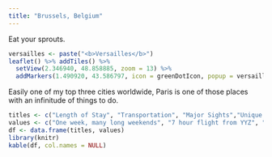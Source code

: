 ```yaml
---
title: "Brussels, Belgium"
---
```


Eat your sprouts.

```r
versailles <- paste("<b>Versailles</b>")
leaflet() %>% addTiles() %>%
  setView(2.346940, 48.858885, zoom = 13) %>%
  addMarkers(1.490920, 43.586797, icon = greenDotIcon, popup = versailles) # Versailles
```

Easily one of my top three cities worldwide, Paris is one of those places with an infinitude of things to do.

```r
titles <- c("Length of Stay", "Transportation", "Major Sights","Unique Foods", "Restaurant Recommendations")
values <- c("One week, many long weekends", "7 hour flight from YYZ", "Atomium", "Trianon", "Angelina")
df <- data.frame(titles, values)
library(knitr)
kable(df, col.names = NULL)
```